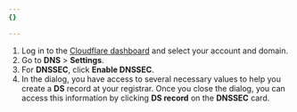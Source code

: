 ```yaml
---
{}

---
```


1. Log in to the [Cloudflare dashboard](https://dash.cloudflare.com) and select your account and domain.
2. Go to **DNS** > **Settings**.
3. For **DNSSEC**, click **Enable DNSSEC**.
4. In the dialog, you have access to several necessary values to help you create a **DS** record at your registrar. Once you close the dialog, you can access this information by clicking **DS record** on the **DNSSEC** card.
